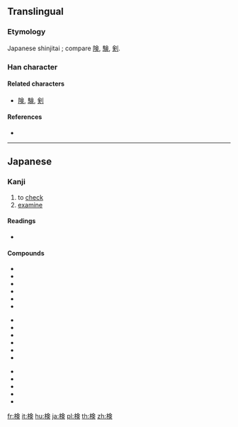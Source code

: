 {{also|檢|检}}
==Translingual==
{{Han simplified forms|檢|検|检}}

===Etymology===
Japanese shinjitai {{Han simp|檢|f=僉|t=㑒}}; compare [[険]], [[験]], [[剣]].

===Han character===
{{Han char|rn=75|rad=木|as=08|sn=12|four=|canj=DOMO,XDOMO|ids=⿰木㑒}}

====Related characters====
* [[険]], [[験]], [[剣]]

====References====
* {{Han ref|kx=0537.131|dkj=15065|hdz=21235.031|uh=691C|ud=26908}}

----

==Japanese==

===Kanji===
{{ja-kanji|grade=5|rs=木08|style=s|kyu=檢}}

# to [[check]]
# [[examine]]

====Readings====
* {{ja-readings|on=[[けん]] (ken)|kun=[[しらべる]] (shiraberu)}}

====Compounds====
{{top3}}
* {{ja-r|検案|けんあん}}
* {{ja-r|検印|けんいん}}
* {{ja-r|検疫|けんえき}}
* {{ja-r|検閲|けんえつ}}
* {{ja-r|検挙|けんきょ}}
* {{ja-r|検査|けんさ}}
{{mid3}}
* {{ja-r|検索|けんさく}}
* {{ja-r|検察|けんさつ}}
* {{ja-r|検視|けんし}}
* {{ja-r|検死|けんし}}
* {{ja-r|検使|けんし}}
* {{ja-r|検事|けんじ}}
{{mid3}}
* {{ja-r|検証|けんしょう}}
* {{ja-r|検正|けんしょう}}
* {{ja-r|検定|けんてい}}
* {{ja-r|検討|けんとう}}
* {{ja-r|検品|けんぴん}}
{{bottom}}

[[fr:検]]
[[it:検]]
[[hu:検]]
[[ja:検]]
[[pl:検]]
[[th:検]]
[[zh:検]]